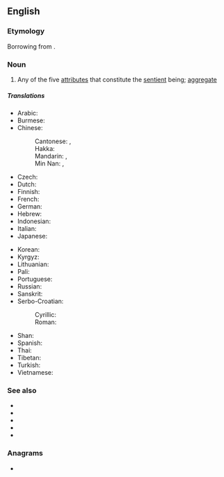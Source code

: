 ==English==

===Etymology===
Borrowing from {{bor|en|sa|स्कन्ध|tr=skandhá||mass, heap}}.

===Noun===
{{wikipedia}}
{{en-noun}}

# {{lb|en|Buddhism}} Any of the five [[attribute|attributes]] that constitute the [[sentient]] being; [[aggregate]]

=====Translations=====
{{trans-top|any of the five aspects constituting the sentient being in Buddhism}}
* Arabic: {{t-check|ar|سْكَانْدَا}}
* Burmese: {{t|my|ခန္ဒာ}}
* Chinese:
*: Cantonese: {{t|yue|蘊}}, {{t|yue|蕴|tr=wan<sup>3</sup>}}
*: Hakka: {{t|hak|蘊|tr=vún}}
*: Mandarin: {{t+|cmn|蘊}}, {{t+|cmn|蕴|tr=yùn}}
*: Min Nan: {{t|nan|蘊}}, {{t|nan|蕴|tr=un}}
* Czech: {{t-check|cs|skandha}}
* Dutch: {{t-check|nl|khandha}}
* Finnish: {{t|fi|skandha}}
* French: {{t-check|fr|skandha}}
* German: {{t-check|de|skandha}}
* Hebrew: {{t-check|he|סקנדה|tr=sqandah}}
* Indonesian: {{t|id|khandha}}
* Italian: {{t+|it|aggregato|m}}
* Japanese: {{t+|ja|蘊|tr=[[うん#Kanji_reading|うん]], un}}
{{trans-mid}}
* Korean: {{t+|ko|온}}
* Kyrgyz: {{t|ky|скандха}}
* Lithuanian: {{t|lt|skandha}}
* Pali: {{t|pi|khandha}}
* Portuguese: {{t+|pt|agregado|m}}
* Russian: {{t|ru|скандх}}
* Sanskrit: {{t+|sa|स्कन्ध|m|tr=skandhá}}
* Serbo-Croatian:
*: Cyrillic: {{t|sh|ску̏пина|f}}
*: Roman: {{t+|sh|skȕpina|f}}
* Shan: {{t|shn|ၶၼ်ႇထႃႇ}}
* Spanish: {{t+|es|agregado|m}}
* Thai: {{t|th|ขันธ์|tr=k̄hạnṭh}}
* Tibetan: {{t|bo|ཕུང་པོ}}
* Turkish: {{t-check|tr|skandha}}
* Vietnamese: {{t|vi|uẩn}}
{{trans-bottom}}

===See also===
* {{l|en|rupa|rūpa}}
* {{l|en|samjna|saṁjñā}}
* {{l|en|samskara|samskāra}}
* {{l|en|vedana|vedanā}}
* {{l|en|vijnana|vijñāna}}

===Anagrams===
* {{anagrams|en|dhansak|khandas}}